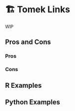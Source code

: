 # 🏗️ Tomek Links {#sec-imbalenced-tomek}

WIP

## Pros and Cons

### Pros

### Cons

## R Examples

## Python Examples

